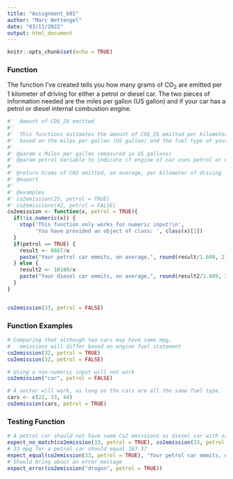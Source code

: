 ```yaml
---
title: "Assignment_b01"
author: "Marc Wettengel"
date: "03/11/2022"
output: html_document
---
```


```r
knitr::opts_chunk$set(echo = TRUE)
```

### Function

The function I've created tells you how many grams of CO$_2$ are emitted per 1 kilometer of driving for either a petrol or diesel car. The two pieces of information needed are the miles per gallon (US gallon) and if your car has a petrol or diesel internal combustion engine. 

```r
#'  Amount of CO$_2$ emitted
#'  
#'  This functions estimates the amount of CO$_2$ emitted per kilometer driven 
#'  based on the miles per gallon (US gallon) and the fuel type of your car. 
#'
#' @param x Miles per gallon (measured in US gallons)
#' @param petrol Variable to indicate if engine of car uses petrol or diesel fuel
#'
#' @return Grams of CO2 emitted, on average, per kilometer of driving
#' @export 
#'
#' @examples 
#' co2emission(25, petrol = TRUE)
#' co2emissions(42, petrol = FALSE)
co2emission <- function(x, petrol = TRUE){
  if(!is.numeric(x)) { 
    stop('This function only works for numeric input!\n',
         'You have provided an object of class: ', class(x)[1])
  }
  if(petrol == TRUE) {
    result <- 8887/x
    paste("Your petrol car emmits, on average,", round(result/1.609, 2), "grams of co2 per km driven")
  } else {
    result2 <- 10180/x
    paste("Your diesel car emmits, on average,", round(result2/1.609, 2), "grams of co2 per km driven")
  }
}


co2emission(33, petrol = FALSE)
```

### Function Examples

```r
# Comparing that although two cars may have same mpg, 
#   emissions will differ based on engine fuel statement 
co2emission(32, petrol = TRUE)
co2emission(32, petrol = FALSE)

# Using a non-numeric input will not work
co2emission("car", petrol = FALSE)

# A vector will work, as long as the cars are all the same fuel type.
cars <- c(22, 33, 44)
co2emission(cars, petrol = TRUE)
```

### Testing Function

```r
# A petrol car should not have same Co2 emissions as diesel car with same mpg
expect_no_match(co2emission(33, petrol = TRUE), co2emission(33, petrol = FALSE))
# 33 mpg for a petrol car should equal 167.37
expect_equal(co2emission(33, petrol = TRUE), "Your petrol car emmits, on average, 167.37 grams of co2 per km driven")
# Should bring about an error message
expect_error(co2emission("dragon", petrol = TRUE))
```



```r

```

